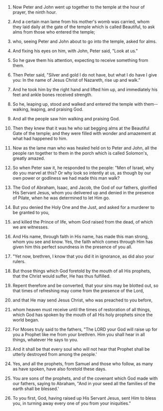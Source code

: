 
1. Now Peter and John went up together to the temple at the hour of prayer, the ninth hour.

2. And a certain man lame from his mother's womb was carried, whom they laid daily at the gate of the temple which is called Beautiful, to ask alms from those who entered the temple;

3. who, seeing Peter and John about to go into the temple, asked for alms.

4. And fixing his eyes on him, with John, Peter said, "Look at us."

5. So he gave them his attention, expecting to receive something from them.

6. Then Peter said, "Silver and gold I do not have, but what I do have I give you: In the name of Jesus Christ of Nazareth, rise up and walk."

7. And he took him by the right hand and lifted him up, and immediately his feet and ankle bones received strength.

8. So he, leaping up, stood and walked and entered the temple with them--walking, leaping, and praising God.

9. And all the people saw him walking and praising God.

10. Then they knew that it was he who sat begging alms at the Beautiful Gate of the temple; and they were filled with wonder and amazement at what had happened to him.

11. Now as the lame man who was healed held on to Peter and John, all the people ran together to them in the porch which is called Solomon's, greatly amazed.

12. So when Peter saw it, he responded to the people: "Men of Israel, why do you marvel at this? Or why look so intently at us, as though by our own power or godliness we had made this man walk?

13. The God of Abraham, Isaac, and Jacob, the God of our fathers, glorified His Servant Jesus, whom you delivered up and denied in the presence of Pilate, when he was determined to let Him go.

14. But you denied the Holy One and the Just, and asked for a murderer to be granted to you,

15. and killed the Prince of life, whom God raised from the dead, of which we are witnesses.

16. And His name, through faith in His name, has made this man strong, whom you see and know. Yes, the faith which comes through Him has given him this perfect soundness in the presence of you all.

17. "Yet now, brethren, I know that you did it in ignorance, as did also your rulers.

18. But those things which God foretold by the mouth of all His prophets, that the Christ would suffer, He has thus fulfilled.

19. Repent therefore and be converted, that your sins may be blotted out, so that times of refreshing may come from the presence of the Lord,

20. and that He may send Jesus Christ, who was preached to you before,

21. whom heaven must receive until the times of restoration of all things, which God has spoken by the mouth of all His holy prophets since the world began.

22. For Moses truly said to the fathers, "The LORD your God will raise up for you a Prophet like me from your brethren. Him you shall hear in all things, whatever He says to you.

23. And it shall be that every soul who will not hear that Prophet shall be utterly destroyed from among the people.'

24. Yes, and all the prophets, from Samuel and those who follow, as many as have spoken, have also foretold these days.

25. You are sons of the prophets, and of the covenant which God made with our fathers, saying to Abraham, "And in your seed all the families of the earth shall be blessed.'

26. To you first, God, having raised up His Servant Jesus, sent Him to bless you, in turning away every one of you from your iniquities."


